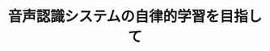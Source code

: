 ﻿---
title: "音声認識システムの自律的学習を目指して"
category: "工学院"
vol: 91
interviewee: "篠崎 隆宏"
url: "http://www.ts.ip.titech.ac.jp/index_j.html"
tags: ["音声認識","人工知能","機械学習"]
pdf: "91-3-shinozaki.pdf"
career: ""
preface: "今や我々に親しい存在となった音声認識であるが、システムの学習にかかるコストが普及の足かせになっ ている。そのコストを減らすため、篠崎研究室では半教師あり学習という方法を用いてシステムが自律的 に学習する仕組みの実現を目指している。ここでは音声認識の仕組みに触れながら、研究室で現在進めら れている研究について紹介する。"
---
